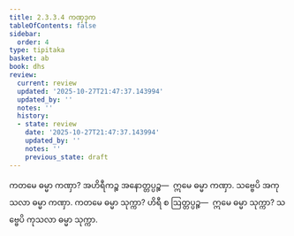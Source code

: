 ```yaml
---
title: 2.3.3.4 ကဏှဒုက
tableOfContents: false
sidebar:
  order: 4
type: tipitaka
basket: ab
book: dhs
review:
  current: review
  updated: '2025-10-27T21:47:37.143994'
  updated_by: ''
  notes: ''
  history:
  - state: review
    date: '2025-10-27T21:47:37.143994'
    updated_by: ''
    notes: ''
    previous_state: draft
---
```



<ReviewStatus review={frontmatter.review} showDetails={true} />

<HypothesisAnnotation frontmatter={frontmatter} />

<DynamicBreadcrumb />

<Division number="1309" book="dhs" e="ch" v="29" p="256">

<Paragraph number="2011" book="dhs">
ကတမေ ဓမ္မာ ကဏှာ? အဟိရီကဉ္စ အနောတ္တပ္ပဉ္စ—  ဣမေ ဓမ္မာ ကဏှာ. သဗ္ဗေပိ အကုသလာ ဓမ္မာ ကဏှာ.
</Paragraph>

</Division>
<Division number="1310" book="dhs" e="ch" v="29" p="256">

<Paragraph number="2012" book="dhs">
ကတမေ ဓမ္မာ သုက္ကာ? ဟိရီ စ ဩတ္တပ္ပဉ္စ—  ဣမေ ဓမ္မာ သုက္ကာ? သဗ္ဗေပိ ကုသလာ ဓမ္မာ သုက္ကာ.
</Paragraph>
</Division>